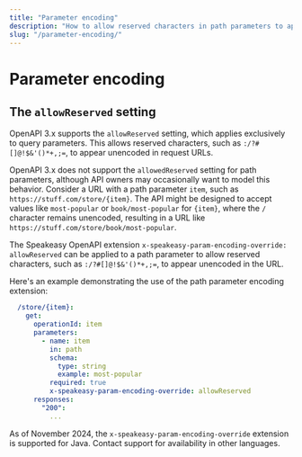 ```yaml
---
title: "Parameter encoding"
description: "How to allow reserved characters in path parameters to appear unencoded in request URLs."
slug: "/parameter-encoding/"
---
```


# Parameter encoding

## The `allowReserved` setting

OpenAPI 3.x supports the `allowReserved` setting, which applies exclusively to query parameters. This allows reserved characters, such as `:/?#[]@!$&'()*+,;=`, to appear unencoded in request URLs.

OpenAPI 3.x does not support the `allowedReserved` setting for path parameters, although API owners may occasionally want to model this behavior. Consider a URL with a path parameter `item`, such as `https://stuff.com/store/{item}`. The API might be designed to accept values like `most-popular` or `book/most-popular` for `{item}`, where the `/` character remains unencoded, resulting in a URL like `https://stuff.com/store/book/most-popular`.

The Speakeasy OpenAPI extension `x-speakeasy-param-encoding-override: allowReserved` can be applied to a path parameter to allow reserved characters, such as `:/?#[]@!$&'()*+,;=`, to appear unencoded in the URL.

Here's an example demonstrating the use of the path parameter encoding extension:

```yaml
  /store/{item}:
    get:
      operationId: item
      parameters:
        - name: item
          in: path
          schema:
            type: string
            example: most-popular
          required: true
          x-speakeasy-param-encoding-override: allowReserved
      responses:
        "200":
          ...
```

As of November 2024, the `x-speakeasy-param-encoding-override` extension is supported for Java. Contact support for availability in other languages.


